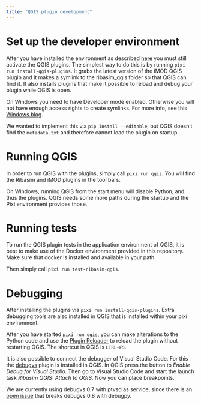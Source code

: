 ```yaml
---
title: "QGIS plugin development"
---
```


# Set up the developer environment

After you have installed the environment as described [here](index.qmd) you must still activate the QGIS plugins.
The simplest way to do this is by running `pixi run install-qgis-plugins`.
It grabs the latest version of the iMOD QGIS plugin and it makes a symlink to the ribasim_qgis folder so that QGIS can find it.
It also installs plugins that make it possible to reload and debug your plugin while QGIS is open.

:::{.callout-note}
On Windows you need to have Developer mode enabled.
Otherwise you will not have enough access rights to create symlinks.
For more info, see this [Windows blog](https://blogs.windows.com/windowsdeveloper/2016/12/02/symlinks-windows-10/).

We wanted to implement this via `pip install --editable`, but QGIS doesn't find the `metadata.txt` and therefore cannot load the plugin on startup.
:::

# Running QGIS

In order to run QGIS with the plugins, simply call `pixi run qgis`.
You will find the Ribasim and iMOD plugins in the tool bars.

:::{.callout-note}
On Windows, running QGIS from the start menu will disable Python, and thus the plugins.
QGIS needs some more paths during the startup and the Pixi environment provides those.
:::

# Running tests

To run the QGIS plugin tests in the application environment of QGIS, it is best to make use of the Docker environment provided in this repository.
Make sure that docker is installed and available in your path.

Then simply call `pixi run test-ribasim-qgis`.

# Debugging

After installing the plugins via `pixi run install-qgis-plugins`.
Extra debugging tools are also installed in QGIS that is installed within your pixi environment.

After you have started `pixi run qgis`, you can make alterations to the Python code and use the [Plugin Reloader](https://github.com/borysiasty/plugin_reloader) to reload the plugin without restarting QGIS.
The shortcut in QGIS is `CTRL+F5`.

It is also possible to connect the debugger of Visual Studio Code.
For this the [debugvs](https://github.com/lmotta/debug_vs_plugin) plugin is installed in QGIS.
In QGIS press the button to _Enable Debug for Visual Studio_.
Then go to Visual Studio Code and start the launch task _Ribasim QGIS: Attach to QGIS_.
Now you can place breakpoints.

:::{.callout-note}
We are currently using debugvs 0.7 with ptvsd as service,
since there is an [open issue](https://github.com/lmotta/debug_vs_plugin/issues/12) that breaks debugvs 0.8 with debugpy.
:::

